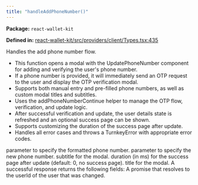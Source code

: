 ```yaml
---
title: "handleAddPhoneNumber()"
---
```



<p><strong>Package:</strong> <code>react-wallet-kit</code></p>

<p><strong>Defined in:</strong> <a href="https://github.com/tkhq/sdk/blob/main/packages/react-wallet-kit/src/providers/client/Types.tsx#L435">react-wallet-kit/src/providers/client/Types.tsx:435</a></p>

<H3Bordered text="Overview" />

Handles the add phone number flow.

<ul>
  <li>This function opens a modal with the UpdatePhoneNumber component for adding and verifying the user's phone number.</li>
  <li>If a phone number is provided, it will immediately send an OTP request to the user and display the OTP verification modal.</li>
  <li>Supports both manual entry and pre-filled phone numbers, as well as custom modal titles and subtitles.</li>
  <li>Uses the addPhoneNumberContinue helper to manage the OTP flow, verification, and update logic.</li>
  <li>After successful verification and update, the user details state is refreshed and an optional success page can be shown.</li>
  <li>Supports customizing the duration of the success page after update.</li>
  <li>Handles all error cases and throws a TurnkeyError with appropriate error codes.</li>
</ul>

<H3Bordered text="Parameters" />

<ParamField body="params" type='object' required={false} path="params" >
  <Expandable title="params details">
    <NestedParam parentKey="params" childKey="formattedPhone" type='string' required={false}>
parameter to specify the formatted phone number.
</NestedParam>
    <NestedParam parentKey="params" childKey="phoneNumber" type='string' required={false}>
parameter to specify the new phone number.
</NestedParam>
    <NestedParam parentKey="params" childKey="subTitle" type='string' required={false}>
subtitle for the modal.
</NestedParam>
    <NestedParam parentKey="params" childKey="successPageDuration" type='number' required={false}>
duration (in ms) for the success page after update (default: 0, no success page).
</NestedParam>
    <NestedParam parentKey="params" childKey="title" type='string' required={false}>
title for the modal.
</NestedParam>
  </Expandable>
</ParamField>

<H3Bordered text="Response" />
A successful response returns the following fields:

<ResponseField name="returns" type="string" required={true}>
  A promise that resolves to the userId of the user that was changed.
</ResponseField>
